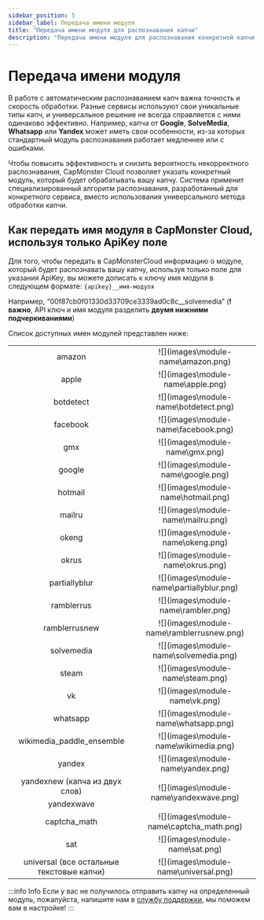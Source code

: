 ```yaml
---
sidebar_position: 5
sidebar_label: Передача имени модуля
title: "Передача имени модуля для распознавания капчи"
description: "Передача имени модуля для распознавания конкретной капчи может быть полезна в случаях работы с определенным сервисом (например, Google, SolveMedia, Whatsapp и т. д.). Это повысит скорость и качество распознавания и снизит вероятность возникновения ошибок."
---
```



<ArticleHead slug="api/module-name" />

# Передача имени модуля

В работе с автоматическим распознаванием капч важна точность и скорость обработки. Разные сервисы используют свои уникальные типы капч, и универсальное решение не всегда справляется с ними одинаково эффективно. Например, капча от **Google**, **SolveMedia**, **Whatsapp** или **Yandex** может иметь свои особенности, из-за которых стандартный модуль распознавания работает медленнее или с ошибками.

Чтобы повысить эффективность и снизить вероятность некорректного распознавания, CapMonster Cloud позволяет указать конкретный модуль, который будет обрабатывать вашу капчу. Система применит специализированный алгоритм распознавания, разработанный для конкретного сервиса, вместо использования универсального метода обработки капчи.

## Как передать имя модуля в CapMonster Cloud, используя только ApiKey поле

Для того, чтобы передать в CapMonsterCloud информацию о модуле, который будет распознавать вашу капчу, используя только поле для указания ApiKey, вы можете дописать к ключу имя модуля в следующем формате: `{apikey}__имя-модуля`

Например, “00f87cb0f01330d33709ce3339ad0c8c__solvemedia” (**!важно**, API ключ и имя модуля разделить **двумя нижними подчеркиваниями**)

Список доступных имен модулей представлен ниже:
<table>
    <tbody>
        <tr>
            <td align="center">amazon</td>
            <td align="center">![](images\module-name\amazon.png)</td>
        </tr>
        <tr>
            <td align="center">apple</td>
            <td align="center">![](images\module-name\apple.png)</td>
        </tr>
        <tr>
            <td align="center">botdetect</td>
            <td align="center">![](images\module-name\botdetect.png)</td>
        </tr>                
        <tr>
            <td align="center">facebook</td>
            <td align="center">![](images\module-name\facebook.png)</td>
        </tr>
        <tr>
            <td align="center">gmx</td>
            <td align="center">![](images\module-name\gmx.png)</td>
        </tr>
        <tr>
            <td align="center">google</td>
            <td align="center">![](images\module-name\google.png)</td>
        </tr>
        <tr>
            <td align="center">hotmail</td>
            <td align="center">![](images\module-name\hotmail.png)</td>
        </tr>
        <tr>
            <td align="center">mailru</td>
            <td align="center">![](images\module-name\mailru.png)</td>
        </tr>
        <tr>
            <td align="center">okeng</td>
            <td align="center">![](images\module-name\okeng.png)</td>
        </tr>
        <tr>
            <td align="center">okrus</td>
            <td align="center">![](images\module-name\okrus.png)</td>
        </tr>
        <tr>
            <td align="center">partiallyblur</td>
            <td align="center">![](images\module-name\partiallyblur.png)</td>
        </tr>
        <tr>
            <td align="center">ramblerrus</td>
            <td align="center">![](images\module-name\rambler.png)</td>
        </tr>
        <tr>
            <td align="center">ramblerrusnew</td>
            <td align="center">![](images\module-name\ramblerrusnew.png)</td>
        </tr>
        <tr>
            <td align="center">solvemedia</td>
            <td align="center">![](images\module-name\solvemedia.png)</td>
        </tr>
        <tr>
            <td align="center">steam</td>
            <td align="center">![](images\module-name\steam.png)</td>
        </tr>
        <tr>
            <td align="center">vk</td>
            <td align="center">![](images\module-name\vk.png)</td>
        </tr>
        <tr>
            <td align="center">whatsapp</td>
            <td align="center">![](images\module-name\whatsapp.png)</td>
        </tr>
        <tr>
            <td align="center">wikimedia_paddle_ensemble</td>
            <td align="center">![](images\module-name\wikimedia.png)</td>
        </tr>
        <tr>
            <td align="center">yandex</td>
            <td align="center">![](images\module-name\yandex.png)</td>
        </tr>        
        <tr>
            <td align="center">yandexnew (капча из двух слов)</td>
            <td rowspan="2" align="center">![](images\module-name\yandexwave.png)</td>
        </tr>
        <tr>
            <td align="center">yandexwave</td>
        </tr>        
        <tr>
            <td align="center">captcha_math</td>
            <td align="center">![](images\module-name\captcha_math.png)</td>
        </tr>
        <tr>
            <td align="center">sat</td>
            <td align="center">![](images\module-name\sat.png)</td>
        </tr>
        <tr>
            <td align="center">universal (все остальные текстовые капчи)</td>
            <td align="center">![](images\module-name\universal.png)</td>
        </tr>
    </tbody>
</table>

:::info Info
Если у вас не получилось отправить капчу на определенный модуль, пожалуйста, напишите нам в [службу поддержки](https://helpdesk.zennolab.com/conversation/new), мы поможем вам в настройке!
:::
